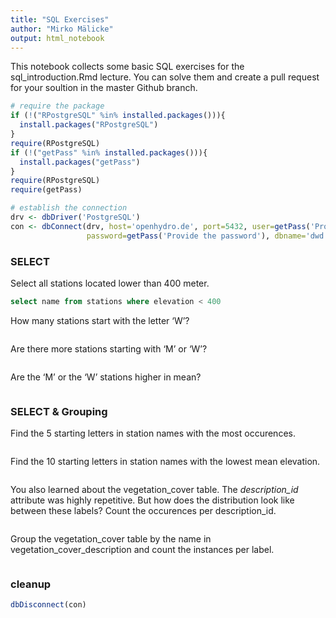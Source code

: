 ```yaml
---
title: "SQL Exercises"
author: "Mirko Mälicke"
output: html_notebook
---
```


This notebook collects some basic SQL exercises for the sql_introduction.Rmd lecture. You can solve them and create a pull request for your soultion in the master Github branch.

```r
# require the package
if (!("RPostgreSQL" %in% installed.packages())){
  install.packages("RPostgreSQL")
}
require(RPostgreSQL)
if (!("getPass" %in% installed.packages())){
  install.packages("getPass")
}
require(RPostgreSQL)
require(getPass)

# establish the connection
drv <- dbDriver('PostgreSQL')
con <- dbConnect(drv, host='openhydro.de', port=5432, user=getPass('Provide the user'), 
                 password=getPass('Provide the password'), dbname='dwd')
```


### SELECT

Select all stations located lower than 400 meter.
```sql
select name from stations where elevation < 400
```

How many stations start with the letter 'W'?
```sql

```

Are there more stations starting with 'M' or 'W'?
```sql

```

Are the 'M' or the 'W' stations higher in mean?
```sql

```

### SELECT & Grouping

Find the 5 starting letters in station names with the most occurences.
```sql

```

Find the 10 starting letters in station names with the lowest mean elevation.
```sql

```

You also learned about the vegetation_cover table. The *description_id* attribute was highly repetitive. But how does the distribution look like between these labels? Count the occurences per description_id.

```sql

```

Group the vegetation_cover table by the name in vegetation_cover_description and count the instances per label.

```sql

```



### cleanup
```r
dbDisconnect(con)
```

